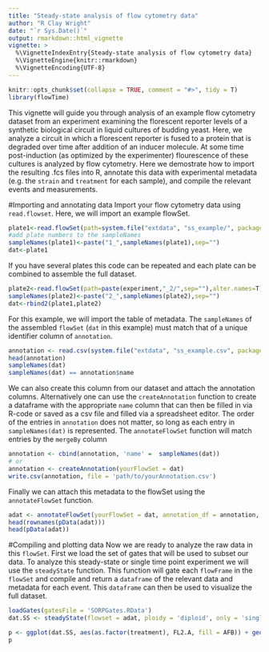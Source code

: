 ```yaml
---
title: "Steady-state analysis of flow cytometry data"
author: "R Clay Wright"
date: "`r Sys.Date()`"
output: rmarkdown::html_vignette
vignette: >
  %\VignetteIndexEntry{Steady-state analysis of flow cytometry data}
  %\VignetteEngine{knitr::rmarkdown}
  %\VignetteEncoding{UTF-8}
---
```

```r
knitr::opts_chunk$set(collapse = TRUE, comment = "#>", tidy = T)
library(flowTime)
```
This vignette will guide you through analysis of an example flow cytometry dataset from an experiment examining the florescent reporter levels of a synthetic biological circuit in liquid cultures of budding yeast. Here, we analyze a circuit in which a florescent reporter is fused to a protein that is degraded over time after addition of an inducer molecule. At some time post-induction (as optimized by the experimenter) flourescence of these cultures is analyzed by flow cytometry. Here we demostrate how to import the resulting .fcs files into R, annotate this data with experimental metadata (e.g. the `strain` and `treatment` for each sample), and compile the relevant events and measurements.

#Importing and annotating data
Import your flow cytometry data using `read.flowset`. Here, we will import an example flowSet.
```r
plate1<-read.flowSet(path=system.file("extdata", "ss_example/", package = "flowTime"),alter.names=T)
#add plate numbers to the sampleNames
sampleNames(plate1)<-paste("1_",sampleNames(plate1),sep="")
dat<-plate1
```
If you have several plates this code can be repeated and each plate can be combined to assemble the full dataset.
```r
plate2<-read.flowSet(path=paste(experiment,"_2/",sep=""),alter.names=T)
sampleNames(plate2)<-paste("2_",sampleNames(plate2),sep="")
dat<-rbind2(plate1,plate2)
```
For this example, we will import the table of metadata. The `sampleNames` of the assembled `flowSet` (`dat` in this example) must match that of a unique identifier column of `annotation`. 
```r
annotation <- read.csv(system.file("extdata", "ss_example.csv", package = "flowTime"))
head(annotation)
sampleNames(dat) 
sampleNames(dat) == annotation$name 
```
We can also create this column from our dataset and attach the annotation columns. Alternatively one can use the `createAnnotation` function to create a dataframe with the appropriate `name` column that can then be filled in via R-code or saved as a csv file and filled via a spreadsheet editor. The order of the entries in `annotation` does not matter, so long as each entry in `sampleNames(dat)` is represented. The `annotateFlowSet` function will match entries by the `mergeBy` column  
```r
annotation <- cbind(annotation, 'name' =  sampleNames(dat)) 
# or
annotation <- createAnnotation(yourFlowSet = dat)
write.csv(annotation, file = 'path/to/yourAnnotation.csv')
```
Finally we can attach this metadata to the flowSet using the `annotateFlowSet` function. 
```r
adat <- annotateFlowSet(yourFlowSet = dat, annotation_df = annotation, mergeBy = 'name')
head(rownames(pData(adat)))
head(pData(adat))
```

#Compiling and plotting data
Now we are ready to analyze the raw data in this `flowSet`. First we load the set of gates that will be used to subset our data. To analyze this steady-state or single time point experiment we will use the `steadyState` function. This function will gate each `flowFrame` in the `flowSet` and compile and return a `dataframe` of the relevant data and metadata for each event. This `dataframe` can then be used to visualize the full dataset. 
```r
loadGates(gatesFile = 'SORPGates.RData')
dat.SS <- steadyState(flowset = adat, ploidy = 'diploid', only = 'singlets')

p <- ggplot(dat.SS, aes(as.factor(treatment), FL2.A, fill = AFB)) + geom_boxplot(outlier.size = 0) + facet_grid(IAA~AFB) + theme_classic(base_family = 'Arial', base_size = 16) + ylim(c(-1000,10000)) + xlab(expression(paste('Auxin (',mu,'M)',sep = ""))) + ylab('Fluorescence (AU)') + theme(legend.position="none")
p
```
